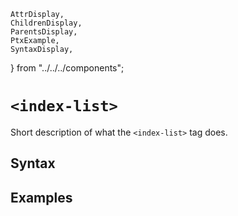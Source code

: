     AttrDisplay,
    ChildrenDisplay,
    ParentsDisplay,
    PtxExample,
    SyntaxDisplay,
} from "../../../components";

# `<index-list>`

Short description of what the `<index-list>` tag does.

## Syntax

<SyntaxDisplay name="index-list" />

## Examples

    
